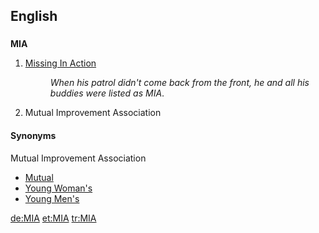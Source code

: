 {{also|mia|Mia}}
==English==

==={{initialism}}===
'''MIA'''

# [[missing in action|Missing In Action]]
#: ''When his patrol didn't come back from the front, he and all his buddies were listed as MIA''.
# {{Mormon}} Mutual Improvement Association

====Synonyms====
;Mutual Improvement Association
* [[Mutual]]
* [[w:Young Women (organization)|Young Woman's]]
* [[w:Young Men (organization)|Young Men's]]

[[de:MIA]]
[[et:MIA]]
[[tr:MIA]]